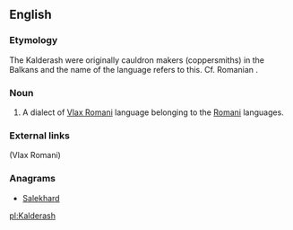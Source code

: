 {{wikipedia}}
==English==

===Etymology===
The Kalderash were originally cauldron makers (coppersmiths) in the Balkans and the name of the language refers to this. Cf. Romanian {{term|căldărar||coppersmith|lang=ro}}.

===Noun===
{{en-noun|-}}

# A dialect of [[Vlax Romani]] language belonging to the [[Romani]] languages.

===External links===
{{ethnologue|code=rmy}} (Vlax Romani)

===Anagrams===
* [[Salekhard#English|Salekhard]]

[[pl:Kalderash]]